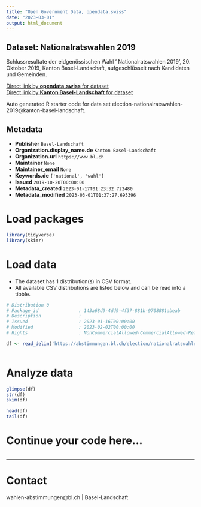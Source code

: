 ```yaml
---
title: "Open Government Data, opendata.swiss"
date: "2023-03-01"
output: html_document
---
```


## Dataset: Nationalratswahlen 2019

Schlussresultate der eidgenössischen Wahl ' Nationalratswahlen 2019', 20. Oktober 2019, Kanton Basel-Landschaft, aufgeschlüsselt nach Kandidaten und Gemeinden.

[Direct link by **opendata.swiss** for dataset](https://opendata.swiss/de/dataset/nationalratswahlen-20193)<br>
[Direct link by **Kanton Basel-Landschaft** for dataset](https://abstimmungen.bl.ch/election/nationalratswahlen-2019/data)

Auto generated R starter code for data set election-nationalratswahlen-2019@kanton-basel-landschaft.

## Metadata

- **Publisher** `Basel-Landschaft`
- **Organization.display_name.de** `Kanton Basel-Landschaft`
- **Organization.url** `https://www.bl.ch`
- **Maintainer** `None`
- **Maintainer_email** `None`
- **Keywords.de** `['national', 'wahl']`
- **Issued** `2019-10-20T00:00:00`
- **Metadata_created** `2023-01-17T01:23:32.722480`
- **Metadata_modified** `2023-03-01T01:37:27.695396`


# Load packages

```r

library(tidyverse)
library(skimr)

```

# Load data

-   The dataset has 1 distribution(s) in CSV format.
-   All available CSV distributions are listed below and can be read into a tibble.

```r

# Distribution 0
# Package_id               : 143a68d9-4dd9-4f37-881b-9708881abeab
# Description              : 
# Issued                   : 2023-01-16T00:00:00
# Modified                 : 2023-02-02T00:00:00
# Rights                   : NonCommercialAllowed-CommercialAllowed-ReferenceRequired

df <- read_delim('https://abstimmungen.bl.ch/election/nationalratswahlen-2019/data-csv')



```

# Analyze data

```r

glimpse(df)
str(df)
skim(df)

head(df)
tail(df)

```

# Continue your code here...

```r

```

------------------------------------------------------------------------

# Contact

wahlen-abstimmungen@bl.ch | Basel-Landschaft

